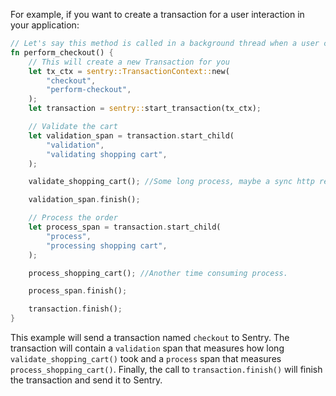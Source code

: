 For example, if you want to create a transaction for a user interaction in your application:

```rust
// Let's say this method is called in a background thread when a user clicks on the checkout button of your shop
fn perform_checkout() {
    // This will create a new Transaction for you
    let tx_ctx = sentry::TransactionContext::new(
        "checkout",
        "perform-checkout",
    );
    let transaction = sentry::start_transaction(tx_ctx);

    // Validate the cart
    let validation_span = transaction.start_child(
        "validation",
        "validating shopping cart",
    );

    validate_shopping_cart(); //Some long process, maybe a sync http request.

    validation_span.finish();

    // Process the order
    let process_span = transaction.start_child(
        "process",
        "processing shopping cart",
    );

    process_shopping_cart(); //Another time consuming process.

    process_span.finish();

    transaction.finish();
}
```

This example will send a transaction named `checkout` to Sentry. The transaction will contain a `validation` span that measures how long `validate_shopping_cart()` took and a `process` span that measures `process_shopping_cart()`. Finally, the call to `transaction.finish()` will finish the transaction and send it to Sentry.
